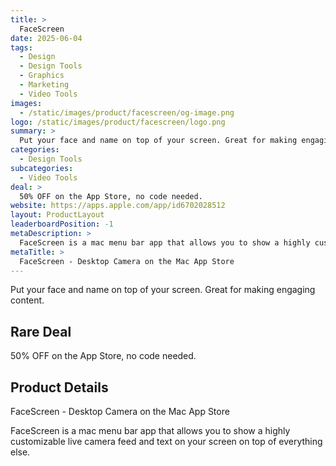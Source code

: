 ```yaml
---
title: >
  FaceScreen
date: 2025-06-04
tags:
  - Design
  - Design Tools
  - Graphics
  - Marketing
  - Video Tools
images:
  - /static/images/product/facescreen/og-image.png
logo: /static/images/product/facescreen/logo.png
summary: >
  Put your face and name on top of your screen. Great for making engaging content.
categories:
  - Design Tools
subcategories:
  - Video Tools
deal: >
  50% OFF on the App Store, no code needed.
website: https://apps.apple.com/app/id6702028512
layout: ProductLayout
leaderboardPosition: -1
metaDescription: >
  FaceScreen is a mac menu bar app that allows you to show a highly customizable live camera feed and text on your screen on top of everything else.
metaTitle: >
  ‎FaceScreen - Desktop Camera on the Mac App Store
---
```

Put your face and name on top of your screen. Great for making engaging content.

## Rare Deal

50% OFF on the App Store, no code needed.

## Product Details

‎FaceScreen - Desktop Camera on the Mac App Store

FaceScreen is a mac menu bar app that allows you to show a highly customizable live camera feed and text on your screen on top of everything else.
